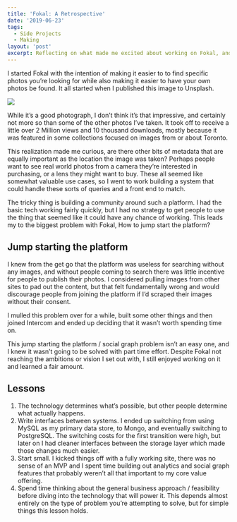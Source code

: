 ```yaml
---
title: 'Fokal: A Retrospective'
date: '2019-06-23'
tags:
  - Side Projects
  - Making
layout: 'post'
excerpt: Reflecting on what made me excited about working on Fokal, and what ultimately made scaling the platform nearly impossible.
---
```


I started Fokal with the intention of making it easier to to find specific photos you’re looking for while also making it easier to have your own photos be found. It all started when I published this image to Unsplash.

![](https://images.unsplash.com/photo-1431542535025-608d7b779625?ixlib=rb-1.2.1&q=85&fm=jpg&crop=entropy&cs=srgb)

While it’s a good photograph, I don’t think it’s that impressive, and certainly not more so than some of the other photos I’ve taken. It took off to receive a little over 2 Million views and 10 thousand downloads, mostly because it was featured in some collections focused on images from or about Toronto.

This realization made me curious, are there other bits of metadata that are equally important as the location the image was taken? Perhaps people want to see real world photos from a camera they’re interested in purchasing, or a lens they might want to buy. These all seemed like somewhat valuable use cases, so I went to work building a system that could handle these sorts of queries and a front end to match.

The tricky thing is building a community around such a platform. I had the basic tech working fairly quickly, but I had no strategy to get people to use the thing that seemed like it could have any chance of working. This leads my to the biggest problem with Fokal, How to jump start the platform?

## Jump starting the platform

I knew from the get go that the platform was useless for searching without any images, and without people coming to search there was little incentive for people to publish their photos. I considered pulling images from other sites to pad out the content, but that felt fundamentally wrong and would discourage people from joining the platform if I’d scraped their images without their consent.

I mulled this problem over for a while, built some other things and then joined Intercom and ended up deciding that it wasn’t worth spending time on.

This jump starting the platform / social graph problem isn’t an easy one, and I knew it wasn’t going to be solved with part time effort. Despite Fokal not reaching the ambitions or vision I set out with, I still enjoyed working on it and learned a fair amount.

## Lessons

1. The technology determines what’s possible, but other people determine what actually happens.
2. Write interfaces between systems. I ended up switching from using MySQL as my primary data store, to Mongo, and eventually switching to PostgreSQL. The switching costs for the first transition were high, but later on I had cleaner interfaces between the storage layer which made those changes much easier.
3. Start small. I kicked things off with a fully working site, there was no sense of an MVP and I spent time building out analytics and social graph features that probably weren’t all that important to my core value offering.
4. Spend time thinking about the general business approach / feasibility before diving into the technology that will power it. This depends almost entirely on the type of problem you’re attempting to solve, but for simple things this lesson holds.
